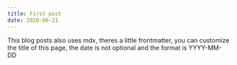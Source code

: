 ```yaml
---
title: First post
date: 2020-06-21
---
```


This blog posts also uses mdx, theres a little frontmatter, 
you can customize the title of this page, the date is not optional and the format is YYYY-MM-DD 

